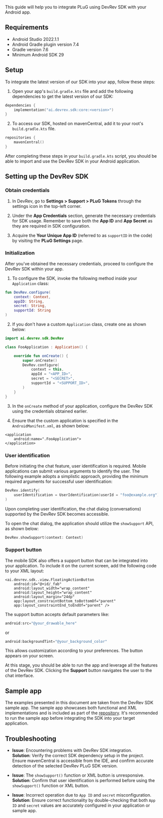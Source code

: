 This guide will help you to integrate PLuG using DevRev SDK with your Android app.

## Requirements

- Android Studio 2022.1.1
- Android Gradle plugin version 7.4
- Gradle version 7.6
- Minimum Android SDK 29

## Setup

To integrate the latest version of our SDK into your app, follow these steps:

1. Open your app's `build.gradle.kts` file and add the following dependencies to get the latest version of our SDK:

```kotlin
dependencies {
    implementation("ai.devrev.sdk:core:<version>")
}
```

2. To access our SDK, hosted on mavenCentral, add it to your root's `build.gradle.kts` file.

```kotlin
repositories {
    mavenCentral()
}
```

After completing these steps in your `build.gradle.kts` script, you should be able to import and use the DevRev SDK in your Android application.

## Setting up the DevRev SDK

### Obtain credentials

1. In DevRev, go to **Settings > Support > PLuG Tokens** through the settings icon in the top-left corner.

2. Under the **App Credentials** section, generate the necessary credentials for SDK usage. Remember to save both the **App ID** and **App Secret** as they are required in SDK configuration.

3. Acquire the  **Your Unique App ID** (referred to as `supportID` in the code) by visiting the **PLuG Settings** page.

### Initialization

After you've obtained the necessary credentials, proceed to configure the DevRev SDK within your app.

1. To configure the SDK, invoke the following method inside your `Application` class:

```kotlin
fun DevRev.configure(
    context: Context,
    appID: String,
    secret: String,
    supportId: String
)
```

2. If you don't have a custom `Application` class, create one as shown below:

```kotlin
import ai.devrev.sdk.DevRev

class FooApplication : Application() {

    override fun onCreate() {
        super.onCreate()
        DevRev.configure(
            context = this,
            appId = "<APP_ID>",
            secret = "<SECRET>",
            supportId = "<SUPPORT_ID>",
        )
    }
}
```

3. In the `onCreate` method of your application, configure the DevRev SDK using the credentials obtained earlier.

4. Ensure that the custom application is specified in the `AndroidManifest.xml`, as shown below:

```
<application
    android:name=".FooApplication">
</application>
```

### User identification

Before initiating the chat feature, user identification is required. Mobile applications can submit various arguments to identify the user. The following example adopts a simplistic approach, providing the minimum required arguments for successful user identification:

```kotlin
DevRev.identify(
    userIdentification = UserIdentification(userId = "foo@example.org")
)
```

Upon completing user identification, the chat dialog (conversations) supported by the DevRev SDK becomes accessible.

To open the chat dialog, the application should utilize the `showSupport` API, as shown below:

```kotlin
DevRev.showSupport(context: Context)
```

### Support button

The mobile SDK also offers a support button that can be integrated into your application. To include it on the current screen, add the following code to your XML layout:

```
<ai.devrev.sdk..view.FloatingActionButton
    android:id="@+id/_fab"
    android:layout_width="wrap_content"
    android:layout_height="wrap_content"
    android:layout_margin="24dp"
    app:layout_constraintBottom_toBottomOf="parent"
    app:layout_constraintEnd_toEndOf="parent" />
```

The support button accepts default parameters like:

```kotlin
android:src="@your_drawable_here"
```

or

```kotlin
android:backgroundTint="@your_background_color"
```

This allows customization according to your preferences. The button appears on your screen.

At this stage, you should be able to run the app and leverage all the features of the DevRev  SDK. Clicking the **Support** button navigates the user to the chat interface.

## Sample app

The examples presented in this document are taken from the DevRev SDK sample app. The sample app showcases both functional and XML implementations and is included as part of the [repository](https://github.com/devrev/devrev-sdk-android). It's recommended to run the sample app before integrating the  SDK into your target application.

## Troubleshooting

- **Issue**: Encountering problems with DevRev SDK integration.   
    **Solution**: Verify the correct SDK dependency setup in the project. Ensure mavenCentral is accessible from the IDE, and confirm accurate detection of the selected DevRev PLuG SDK version.

- **Issue**: The `showSupport()` function or XML button is unresponsive.   
    **Solution**: Confirm that user identification is performed before using the `showSupport()` function or XML button.

- **Issue**: Incorrect operation due to `App ID` and `secret` misconfiguration.   
    **Solution**: Ensure correct functionality by double-checking that both `App ID` and `secret` values are accurately configured in your application or sample app.
